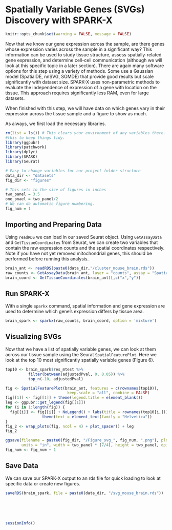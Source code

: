 # Spatially Variable Genes (SVGs) Discovery with SPARK-X

``` r
knitr::opts_chunk$set(warning = FALSE, message = FALSE)
```

Now that we know our gene expression across the sample, are there genes whose expression varies across the sample in a significant way? This information can be used to study tissue structure, assess spatially-related gene expression, and determine cell-cell communication (although we will look at this specific topic in a later section). There are again many software options for this step using a variety of methods. Some use a Gaussian model (SpatialDE, nnSVG, SOMDE) that provide good results but scale significantly with dataset size. SPARK-X uses non-parametric methods to evaluate the independence of expression of a gene with location on the tissue. This approach requires significantly less RAM, even for large datasets.

When finished with this step, we will have data on which genes vary in their expression across the tissue sample and a figure to show as much.

As always, we first load the necessary libraries.

```r
rm(list = ls()) # This clears your environment of any variables there. We do 
#this to keep things tidy.
library(ggpubr)
library(patchwork)
library(dplyr)
library(SPARK)
library(Seurat)

# Easy to change variables for our project folder structure
data_dir <- "datasets"
fig_dir <- "figures"

# This sets to the size of figures in inches
two_panel = 3.5
one_pnael = two_panel/2
# We can do automatic figure numbering.
fig_num = 1
```

## Importing and Preparing Data

Using `readRDS` we can load in our saved Seurat object. Using `GetAssayData` and `GetTissueCoordinates` from Seurat, we can create two variables that contain the raw expression counts and the spatial coordinates respectively. Note if you have not yet removed mitochondrial genes, this should be performed before running this analysis.

```r
brain_ant <- readRDS(paste0(data_dir,"/cluster_mouse_brain.rds"))
raw_counts <- GetAssayData(brain_ant, layer = "counts", assay = "Spatial")
brain_coord <- GetTissueCoordinates(brain_ant)[,c("x","y")]
```

## Run SPARK-X

With a single `sparkx` command, spatial information and gene expression are used to determine which gene’s expression differs by tissue area.

```r
brain_spark <- sparkx(raw_counts, brain_coord, option = 'mixture')
```

## Visualizing SVGs

Now that we have a list of spatially variable genes, we can look at them across our tissue sample using the Seurat `SpatialFeaturePlot`. Here we look at the top 10 most significantly spatially variable genes (Figure 6).

```r
top10 <- brain_spark$res_mtest %>%
          filter(between(adjustedPval, 0, 0.05)) %>%
          top_n(-10, adjustedPval)

fig <- SpatialFeaturePlot(brain_ant, features = c(rownames(top10)), 
                           keep.scale = "all", combine = FALSE)
fig[[1]] <- fig[[1]] + theme(legend.title = element_blank())
leg <- ggpubr::get_legend(fig[[1]])
for (i in 1:length(fig)) {
  fig[[i]] <- fig[[i]] + NoLegend() + labs(title = rownames(top10[i,])) +
                theme(text = element_text(family = "Helvetica"))
}
fig_2 <- wrap_plots(fig, ncol = 4) + plot_spacer() + leg
fig_2

ggsave(filename = paste0(fig_dir, "/Figure_svg_", fig_num, ".png"), plot = fig_2,
       units = "in", width = two_panel * (7/4), height = two_panel, dpi = 300)
fig_num <- fig_num + 1
```

## Save Data

We can save our SPARK-X output to an rds file for quick loading to look at specific data or create new figures.

```r
saveRDS(brain_spark, file = paste0(data_dir, "/svg_mouse_brain.rds"))
```
<br>
<br>
<br>
```r
sessionInfo()
```

